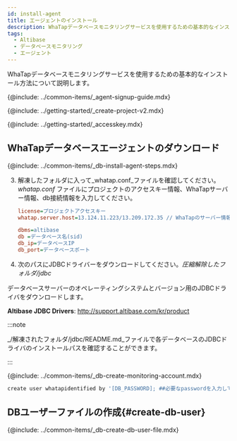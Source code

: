 ```yaml
---
id: install-agent
title: エージェントのインストール
description: WhaTapデータベースモニタリングサービスを使用するための基本的なインストール方法について説明します。
tags:
  - Altibase
  - データベースモニタリング
  - エージェント
---
```



WhaTapデータベースモニタリングサービスを使用するための基本的なインストール方法について説明します。

{@include: ../common-items/_agent-signup-guide.mdx}  

<Youtube ko='RhU3f3d7k1A' en='wQbXDKNdDfA' ja='wQbXDKNdDfA' />

{@include: ../getting-started/_create-project-v2.mdx} 

{@include: ../getting-started/_accesskey.mdx} 

## WhaTapデータベースエージェントのダウンロード

{@include: ../common-items/_db-install-agent-steps.mdx} 

3.  解凍したフォルダに入って_whatap.conf_ファイルを確認してください。_whatap.conf_ ファイルにプロジェクトのアクセスキー情報、WhaTapサーバー情報、db接続情報を入力してください。

    ```ini title='whatap.conf'
    license=プロジェクトアクセスキー
    whatap.server.host=13.124.11.223/13.209.172.35 // WhaTapのサーバー情報

    dbms=altibase
    db =データベース名(sid)
    db_ip=データベースIP
    db_port=データベースポート
    ```

4.  次のパスにJDBCドライバーをダウンロードしてください。_圧縮解除したフォルダ/jdbc_

  データベースサーバーのオペレーティングシステムとバージョン用のJDBCドライバをダウンロードします。

**Altibase JDBC Drivers**: http://support.altibase.com/kr/product

:::note

_/解凍されたフォルダ/jdbc/README.md_ファイルで各データベースのJDBCドライバのインストールパスを確認することができます。

:::

{@include: ../common-items/_db-create-monitoring-account.mdx} 

```bash
create user whatapidentified by '[DB_PASSWORD]; ##必要なpasswordを入力してください。
```

## DBユーザーファイルの作成{#create-db-user}

{@include: ../common-items/_db-create-db-user-file.mdx}
